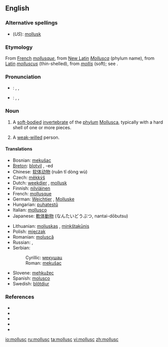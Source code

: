 ==English==

===Alternative spellings===
* (''US''): [[mollusk]]

===Etymology===
From [[French]] ''[[mollusque]]'', from [[New Latin]] ''[[Mollusca]]'' (phylum name), from [[Latin]] ''[[molluscus]]'' (thin-shelled), from ''[[mollis]]'' (soft); see {{pie|mel-}}.

===Pronunciation===
* {{italbrac|[[RP]]}}: {{enPR|mŏl'əsk}}, {{IPA|/ˈmɒləsk/}}, {{SAMPA|/"mQl@sk/}}
* {{italbrac|US}}: {{enPR|mäl'əsk}}, {{IPA|/ˈmɑːləsk/}}, {{SAMPA|/"mA:l@sk/}}

===Noun===
{{en-noun}}

# A [[soft-bodied]] [[invertebrate]] of the [[phylum]] [[Mollusca]], typically with a hard shell of one or more pieces.
# {{figuratively}} A [[weak-willed]] person.

====Translations====
{{trans-top|soft-bodied invertebrate of phylum Mollusca}}
* Bosnian: [[mekušac#Bosnian|mekušac]] {{m}}
* [[Breton]]: [[blotvil]] {{m}}, -ed {{p}}
* Chinese: [[软体动物]] (ruǎn tǐ dòng wù)
* Czech: [[měkkýš]] {{m}}
* Dutch: [[weekdier]] {{n}}, [[mollusk]]
* Finnish: [[nilviäinen]]
* French: [[mollusque]]
* German: [[Weichtier]] {{n}}, [[Molluske]] {{f}}
* Hungarian: [[puhatestű]]
* Italian: [[mollusco]] {{m}}
* Japanese: [[軟体動物]] (なんたいどうぶつ, nantai-dōbutsu)
{{trans-mid}}
* Lithuanian: [[moliuskas]] {{m}}, [[minkštakūnis]] {{m}}
* Polish: [[mięczak]] {{m}}
* Romanian: [[moluscă]] {{f}}
* Russian: {{t|ru|моллюск|tr=molljúsk|m}}, {{t|ru|мягкотелый|tr=mjaxkotélyj|m}}
* Serbian:
*: Cyrillic: [[мекушац#Serbian|мекушац]] {{m}}
*: Roman: [[mekušac#Serbian|mekušac]] {{m}}
* Slovene: [[mehkužec]] {{m}}
* Spanish: [[molusco]] {{m}}
* Swedish: [[blötdjur]] {{n}}
{{trans-bottom}}

===References===
* {{pedialite|Mollusca}}
* {{R:American Heritage 2000|mollusc}}
* {{R:Dictionary.com|mollusc}}
* {{R:CancerWEB|mollusc}}
* {{R:WordNet 2003|mollusc}}

[[io:mollusc]]
[[ru:mollusc]]
[[ta:mollusc]]
[[vi:mollusc]]
[[zh:mollusc]]